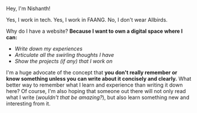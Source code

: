 Hey, I'm Nishanth!

Yes, I work in tech. Yes, I work in FAANG. No, I don't wear Allbirds.

Why do I have a website? **Because I want to own a digital space where I can:**
   * *Write down my experiences*
   * *Articulate all the swirling thoughts I have*
   * *Show the projects (if any) that I work on*

I'm a huge advocate of the concept that **you don't really remember or know something unless you can write about it concisely and clearly.**
What better way to remember what I learn and experience than writing it down here?
Of course, I'm also hoping that someone out there will not only read what I write (*wouldn't that be amazing?*), but also learn something new and interesting from it.

